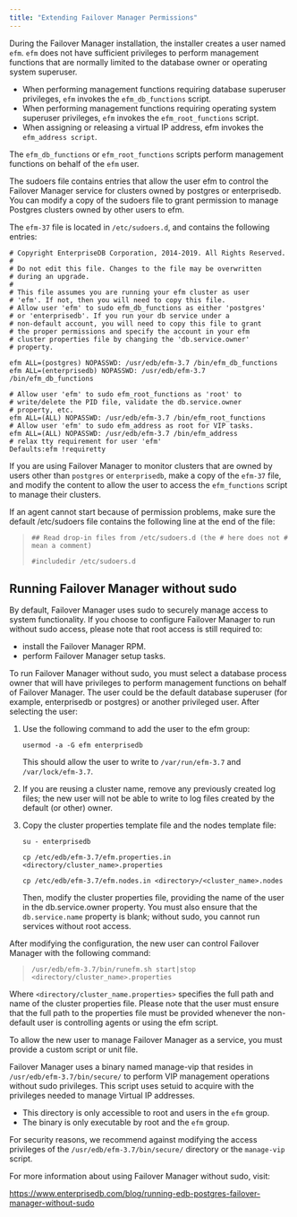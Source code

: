 ```yaml
---
title: "Extending Failover Manager Permissions"
---
```


<div id="extending_efm_permissions" class="registered_link"></div>

During the Failover Manager installation, the installer creates a user named `efm`. `efm` does not have sufficient privileges to perform management functions that are normally limited to the database owner or operating system superuser.

-   When performing management functions requiring database superuser privileges, `efm` invokes the `efm_db_functions` script.
-   When performing management functions requiring operating system superuser privileges, `efm` invokes the `efm_root_functions` script.
-   When assigning or releasing a virtual IP address, efm invokes the `efm_address script`.

The `efm_db_functions` or `efm_root_functions` scripts perform management functions on behalf of the `efm` user.

The sudoers file contains entries that allow the user efm to control the Failover Manager service for clusters owned by postgres or enterprisedb. You can modify a copy of the sudoers file to grant permission to manage Postgres clusters owned by other users to efm.

The `efm-37` file is located in `/etc/sudoers.d`, and contains the following entries:

```
# Copyright EnterpriseDB Corporation, 2014-2019. All Rights Reserved.
#
# Do not edit this file. Changes to the file may be overwritten
# during an upgrade.
#
# This file assumes you are running your efm cluster as user
# 'efm'. If not, then you will need to copy this file.
# Allow user 'efm' to sudo efm_db_functions as either 'postgres'
# or 'enterprisedb'. If you run your db service under a
# non-default account, you will need to copy this file to grant
# the proper permissions and specify the account in your efm
# cluster properties file by changing the 'db.service.owner'
# property.

efm ALL=(postgres) NOPASSWD: /usr/edb/efm-3.7 /bin/efm_db_functions
efm ALL=(enterprisedb) NOPASSWD: /usr/edb/efm-3.7
/bin/efm_db_functions

# Allow user 'efm' to sudo efm_root_functions as 'root' to
# write/delete the PID file, validate the db.service.owner
# property, etc.
efm ALL=(ALL) NOPASSWD: /usr/edb/efm-3.7 /bin/efm_root_functions
# Allow user 'efm' to sudo efm_address as root for VIP tasks.
efm ALL=(ALL) NOPASSWD: /usr/edb/efm-3.7 /bin/efm_address
# relax tty requirement for user 'efm'
Defaults:efm !requiretty
```

If you are using Failover Manager to monitor clusters that are owned by users other than `postgres` or `enterprisedb`, make a copy of the `efm-37` file, and modify the content to allow the user to access the `efm_functions` script to manage their clusters.

If an agent cannot start because of permission problems, make sure the default /etc/sudoers file contains the following line at the end of the file:

> `## Read drop-in files from /etc/sudoers.d (the # here does not # mean a comment)`
>
> `#includedir /etc/sudoers.d`

<div id="running_efm_without_sudo" class="registered_link"></div>

## Running Failover Manager without sudo

By default, Failover Manager uses sudo to securely manage access to system functionality. If you choose to configure Failover Manager to run without sudo access, please note that root access is still required to:

-   install the Failover Manager RPM.
-   perform Failover Manager setup tasks.

To run Failover Manager without sudo, you must select a database process owner that will have privileges to perform management functions on behalf of Failover Manager. The user could be the default database superuser (for example, enterprisedb or postgres) or another privileged user. After selecting the user:

1.  Use the following command to add the user to the efm group:

    `usermod -a -G efm enterprisedb`

    This should allow the user to write to `/var/run/efm-3.7` and `/var/lock/efm-3.7`.

2.  If you are reusing a cluster name, remove any previously created log files; the new user will not be able to write to log files created by the default (or other) owner.

3.  Copy the cluster properties template file and the nodes template file:

    `su - enterprisedb`

    `cp /etc/edb/efm-3.7/efm.properties.in <directory/cluster_name>.properties`

    `cp /etc/edb/efm-3.7/efm.nodes.in <directory>/<cluster_name>.nodes`

    Then, modify the cluster properties file, providing the name of the user in the db.service.owner property. You must also ensure that the `db.service.name` property is blank; without sudo, you cannot run services without root access.

After modifying the configuration, the new user can control Failover Manager with the following command:

> `/usr/edb/efm-3.7/bin/runefm.sh start|stop <directory/cluster_name>.properties`

Where `<directory/cluster_name.properties>` specifies the full path and name of the cluster properties file. Please note that the user must ensure that the full path to the properties file must be provided whenever the non-default user is controlling agents or using the efm script.

To allow the new user to manage Failover Manager as a service, you must provide a custom script or unit file.

Failover Manager uses a binary named manage-vip that resides in `/usr/edb/efm-3.7/bin/secure/` to perform VIP management operations without sudo privileges. This script uses setuid to acquire with the privileges needed to manage Virtual IP addresses.

-   This directory is only accessible to root and users in the `efm` group.
-   The binary is only executable by root and the `efm` group.

For security reasons, we recommend against modifying the access privileges of the `/usr/edb/efm-3.7/bin/secure/` directory or the `manage-vip` script.

For more information about using Failover Manager without sudo, visit:

<https://www.enterprisedb.com/blog/running-edb-postgres-failover-manager-without-sudo>
